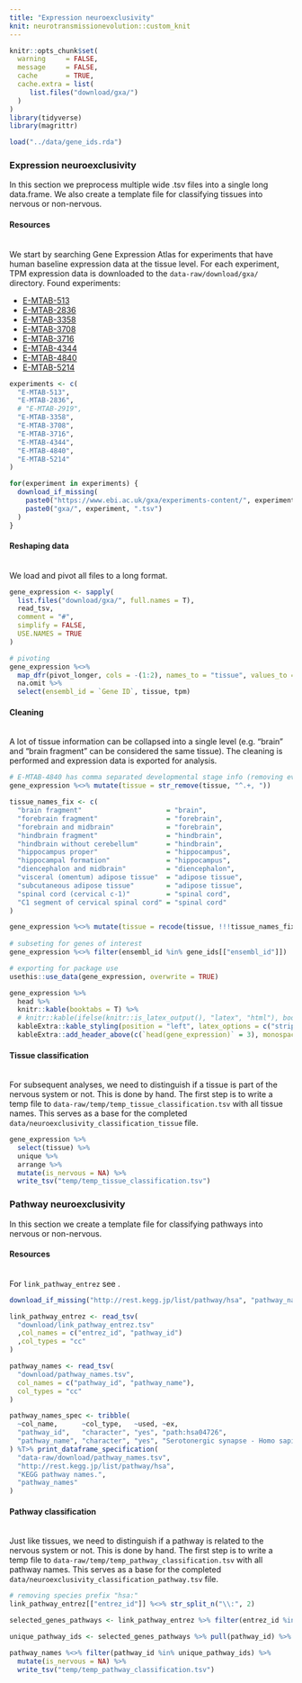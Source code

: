 ```yaml
---
title: "Expression neuroexclusivity"
knit: neurotransmissionevolution::custom_knit
---
```

```r
knitr::opts_chunk$set(
  warning     = FALSE,
  message     = FALSE,
  cache       = TRUE,
  cache.extra = list(
     list.files("download/gxa/")
  )
)
library(tidyverse)
library(magrittr)

load("../data/gene_ids.rda")
```

### Expression neuroexclusivity
In this section we preprocess multiple wide .tsv files into a single long data.frame. We also create a template file for classifying tissues into nervous or non-nervous.

#### **Resources**
` `  
We start by searching Gene Expression Atlas for experiments that have human baseline expression data at the tissue level. For each experiment, TPM expression data is downloaded to the `data-raw/download/gxa/` directory.
Found experiments:

  * [E-MTAB-513](https://www.ebi.ac.uk/gxa/experiments/E-MTAB-513)
  * [E-MTAB-2836](https://www.ebi.ac.uk/gxa/experiments/E-MTAB-2836)
  * [E-MTAB-3358](https://www.ebi.ac.uk/gxa/experiments/E-MTAB-3358)
  * [E-MTAB-3708](https://www.ebi.ac.uk/gxa/experiments/E-MTAB-3708)
  * [E-MTAB-3716](https://www.ebi.ac.uk/gxa/experiments/E-MTAB-3716)
  * [E-MTAB-4344](https://www.ebi.ac.uk/gxa/experiments/E-MTAB-4344)
  * [E-MTAB-4840](https://www.ebi.ac.uk/gxa/experiments/E-MTAB-4840)
  * [E-MTAB-5214](https://www.ebi.ac.uk/gxa/experiments/E-MTAB-5214)
```r
experiments <- c(
  "E-MTAB-513",
  "E-MTAB-2836",
  # "E-MTAB-2919",
  "E-MTAB-3358",
  "E-MTAB-3708",
  "E-MTAB-3716",
  "E-MTAB-4344",
  "E-MTAB-4840",
  "E-MTAB-5214"
)

for(experiment in experiments) {
  download_if_missing(
    paste0("https://www.ebi.ac.uk/gxa/experiments-content/", experiment, "/resources/ExperimentDownloadSupplier.RnaSeqBaseline/tpms.tsv"),
    paste0("gxa/", experiment, ".tsv")
  )
}
```

#### **Reshaping data**
` `  
We load and pivot all files to a long format.
```r
gene_expression <- sapply(
  list.files("download/gxa/", full.names = T),
  read_tsv,
  comment = "#",
  simplify = FALSE,
  USE.NAMES = TRUE
)

# pivoting
gene_expression %<>%
  map_dfr(pivot_longer, cols = -(1:2), names_to = "tissue", values_to = "tpm") %>%
  na.omit %>%
  select(ensembl_id = `Gene ID`, tissue, tpm)
```

#### **Cleaning**
` `  
A lot of tissue information can be collapsed into a single level (e.g. "brain" and "brain fragment" can be considered the same tissue). The cleaning is performed and expression data is exported for analysis.
```r
# E-MTAB-4840 has comma separated developmental stage info (removing everything before ", ")
gene_expression %<>% mutate(tissue = str_remove(tissue, "^.+, "))

tissue_names_fix <- c(
  "brain fragment"                     = "brain",
  "forebrain fragment"                 = "forebrain",
  "forebrain and midbrain"             = "forebrain",
  "hindbrain fragment"                 = "hindbrain",
  "hindbrain without cerebellum"       = "hindbrain",
  "hippocampus proper"                 = "hippocampus",
  "hippocampal formation"              = "hippocampus",
  "diencephalon and midbrain"          = "diencephalon",
  "visceral (omentum) adipose tissue"  = "adipose tissue",
  "subcutaneous adipose tissue"        = "adipose tissue",
  "spinal cord (cervical c-1)"         = "spinal cord",
  "C1 segment of cervical spinal cord" = "spinal cord"
)

gene_expression %<>% mutate(tissue = recode(tissue, !!!tissue_names_fix))
           
# subseting for genes of interest
gene_expression %<>% filter(ensembl_id %in% gene_ids[["ensembl_id"]])

# exporting for package use
usethis::use_data(gene_expression, overwrite = TRUE)
```
```r
gene_expression %>%
  head %>%
  knitr::kable(booktabs = T) %>%
  # knitr::kable(ifelse(knitr::is_latex_output(), "latex", "html"), booktabs = T) %>%
  kableExtra::kable_styling(position = "left", latex_options = c("striped", "HOLD_position")) %>%
  kableExtra::add_header_above(c(`head(gene_expression)` = 3), monospace = T)
```

#### **Tissue classification**
` `  
For subsequent analyses, we need to distinguish if a tissue is part of the nervous system or not. This is done by hand. The first step is to write a temp file to `data-raw/temp/temp_tissue_classification.tsv` with all tissue names. This serves as a base for the completed `data/neuroexclusivity_classification_tissue` file.
```r
gene_expression %>%
  select(tissue) %>%
  unique %>%
  arrange %>%
  mutate(is_nervous = NA) %>%
  write_tsv("temp/temp_tissue_classification.tsv")
```

### Pathway neuroexclusivity
In this section we create a template file for classifying pathways into nervous or non-nervous.

#### **Resources**
` `  
For `link_pathway_entrez` see \hyperref[tab:link_pathway_entrez]{Table 5}.
```r
download_if_missing("http://rest.kegg.jp/list/pathway/hsa", "pathway_names.tsv")
```
```r
link_pathway_entrez <- read_tsv(
  "download/link_pathway_entrez.tsv"
  ,col_names = c("entrez_id", "pathway_id")
  ,col_types = "cc"
)

pathway_names <- read_tsv(
  "download/pathway_names.tsv",
  col_names = c("pathway_id", "pathway_name"),
  col_types = "cc"
)

pathway_names_spec <- tribble(
  ~col_name,      ~col_type,   ~used, ~ex,                                           ~desc,
  "pathway_id",   "character", "yes", "path:hsa04726",                               "KEGG pathway ID",
  "pathway_name", "character", "yes", "Serotonergic synapse - Homo sapiens (human)", "pathway name",
) %T>% print_dataframe_specification(
  "data-raw/download/pathway_names.tsv",
  "http://rest.kegg.jp/list/pathway/hsa",
  "KEGG pathway names.",
  "pathway_names"
)
```

#### **Pathway classification**
` `  
Just like tissues, we need to distinguish if a pathway is related to the nervous system or not. This is done by hand. The first step is to write a temp file to `data-raw/temp/temp_pathway_classification.tsv` with all pathway names. This serves as a base for the completed `data/neuroexclusivity_classification_pathway.tsv` file.
```r
# removing species prefix "hsa:"
link_pathway_entrez[["entrez_id"]] %<>% str_split_n("\\:", 2)

selected_genes_pathways <- link_pathway_entrez %>% filter(entrez_id %in% gene_ids[["entrez_id"]])

unique_pathway_ids <- selected_genes_pathways %>% pull(pathway_id) %>% unique

pathway_names %<>% filter(pathway_id %in% unique_pathway_ids) %>%
  mutate(is_nervous = NA) %>%
  write_tsv("temp/temp_pathway_classification.tsv")
```
